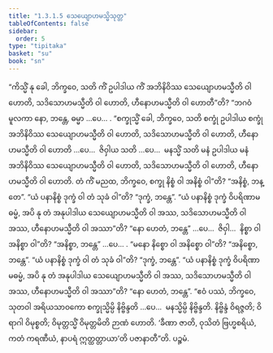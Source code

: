 ```yaml
---
title: "1.3.1.5 သေယျောဟမသ္မိသုတ္တ"
tableOfContents: false
sidebar:
  order: 5
type: "tipitaka"
basket: "su"
book: "sn"
---
```



<DynamicBreadcrumb />

<Division number="108" book="sn" e="ch" v="18" p="296">

<Paragraph number="581" book="sn">
“ကိသ္မိံ နု ခေါ, ဘိက္ခဝေ, သတိ ကိံ ဥပါဒါယ ကိံ အဘိနိဝိဿ သေယျောဟမသ္မီတိ ဝါ ဟောတိ, သဒိသောဟမသ္မီတိ ဝါ ဟောတိ, ဟီနောဟမသ္မီတိ ဝါ ဟောတီ”တိ?
</Paragraph>

<Paragraph number="582" book="sn">
“ဘဂဝံမူလကာ နော, ဘန္တေ, ဓမ္မာ …ပေ… .
</Paragraph>

<Paragraph number="583" book="sn">
“စက္ခုသ္မိံ ခေါ, ဘိက္ခဝေ, သတိ စက္ခုံ ဥပါဒါယ စက္ခုံ အဘိနိဝိဿ သေယျောဟမသ္မီတိ ဝါ ဟောတိ, သဒိသောဟမသ္မီတိ ဝါ ဟောတိ, ဟီနောဟမသ္မီတိ ဝါ ဟောတိ …ပေ…  ဇိဝှါယ သတိ …ပေ…  မနသ္မိံ သတိ မနံ ဥပါဒါယ မနံ အဘိနိဝိဿ သေယျောဟမသ္မီတိ ဝါ ဟောတိ, သဒိသောဟမသ္မီတိ ဝါ ဟောတိ, ဟီနောဟမသ္မီတိ ဝါ ဟောတိ. တံ ကိံ မညထ, ဘိက္ခဝေ, စက္ခု နိစ္စံ ဝါ အနိစ္စံ ဝါ”တိ?
</Paragraph>

<Paragraph number="584" book="sn">
“အနိစ္စံ, ဘန္တေ”.
</Paragraph>

<Paragraph number="585" book="sn">
“ယံ ပနာနိစ္စံ ဒုက္ခံ ဝါ တံ သုခံ ဝါ”တိ?
</Paragraph>

<Paragraph number="586" book="sn">
“ဒုက္ခံ, ဘန္တေ”.
</Paragraph>

<Paragraph number="587" book="sn">
“ယံ ပနာနိစ္စံ ဒုက္ခံ ဝိပရိဏာမဓမ္မံ, အပိ နု တံ အနုပါဒါယ သေယျောဟမသ္မီတိ ဝါ အဿ, သဒိသောဟမသ္မီတိ ဝါ အဿ, ဟီနောဟမသ္မီတိ ဝါ အဿာ”တိ?
</Paragraph>

<Paragraph number="588" book="sn">
“နော ဟေတံ, ဘန္တေ” …ပေ…  ဇိဝှါ…  နိစ္စာ ဝါ အနိစ္စာ ဝါ”တိ?
</Paragraph>

<Paragraph number="589" book="sn">
“အနိစ္စာ, ဘန္တေ” …ပေ… .
</Paragraph>

<Paragraph number="590" book="sn">
“မနော နိစ္စော ဝါ အနိစ္စော ဝါ”တိ?
</Paragraph>

<Paragraph number="591" book="sn">
“အနိစ္စော, ဘန္တေ”.
</Paragraph>

<Paragraph number="592" book="sn">
“ယံ ပနာနိစ္စံ ဒုက္ခံ ဝါ တံ သုခံ ဝါ”တိ?
</Paragraph>

<Paragraph number="593" book="sn">
“ဒုက္ခံ, ဘန္တေ”.
</Paragraph>

<Paragraph number="594" book="sn">
“ယံ ပနာနိစ္စံ ဒုက္ခံ ဝိပရိဏာမဓမ္မံ, အပိ နု တံ အနုပါဒါယ သေယျောဟမသ္မီတိ ဝါ အဿ, သဒိသောဟမသ္မီတိ ဝါ အဿ, ဟီနောဟမသ္မီတိ ဝါ အဿာ”တိ?
</Paragraph>

<Paragraph number="595" book="sn">
“နော ဟေတံ, ဘန္တေ”.
</Paragraph>

<Paragraph number="596" book="sn">
“ဧဝံ ပဿံ, ဘိက္ခဝေ, သုတဝါ အရိယသာဝကော စက္ခုသ္မိမ္ပိ နိဗ္ဗိန္ဒတိ …ပေ…  မနသ္မိမ္ပိ နိဗ္ဗိန္ဒတိ. နိဗ္ဗိန္ဒံ ဝိရဇ္ဇတိ; ဝိရာဂါ ဝိမုစ္စတိ; ဝိမုတ္တသ္မိံ ဝိမုတ္တမိတိ ဉာဏံ ဟောတိ. ‘ခီဏာ ဇာတိ, ဝုသိတံ ဗြဟ္မစရိယံ, ကတံ ကရဏီယံ, နာပရံ ဣတ္ထတ္တာယာ’တိ ပဇာနာတီ”တိ.

</Paragraph>
</Division>

<Paragraph number="597" type="center" book="sn">
ပဉ္စမံ.
</Paragraph>